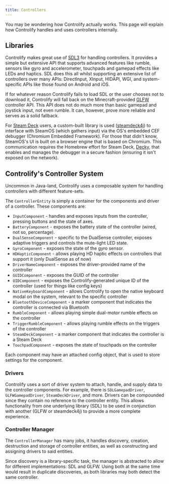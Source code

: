 ```yaml
---
title: Controllers
---
```


You may be wondering how Controlify actually works. This page will explain how Controlify handles and uses
controllers internally.

## Libraries

Controlify makes great use of [SDL3](https://wiki.libsdl.org/SDL3/FrontPage) for handling controllers.
It provides a simple but extensive API that supports advanced features like rumble, sensors like gyro and
accelerometer, touchpads and gamepad effects like LEDs and haptics. SDL does this all whilst supporting an
extensive list of controllers over many APIs: DirectInput, XInput, HIDAPI, WGI, and system-specific APIs like
those found on Android and iOS.

If for whatever reason Controlify fails to load SDL or the user chooses not to download it, Controlify will fall back
on the Minecraft-provided [GLFW](https://www.glfw.org/) controller API. This API does not do much more than basic
gamepad and joystick input, not even rumble. It can, however, prove more reliable and serves as a solid fallback.

For [Steam Deck](https://www.steamdeck.com/) users, a custom-built library is used
([steamdeck4j](https://github.com/isxander/steamdeck4j)) to interface with SteamOS (which gathers input) via the OS's
embedded CEF debugger (Chromium Embedded Framework). For those that didn't know, SteamOS's UI is built on a browser
engine that is based on Chromium. This communication requires the Homebrew effort for Steam Deck,
[Decky](https://decky.xyz/), that enables and manages the debugger in a secure fashion
(ensuring it isn't exposed on the network).

## Controlify's Controller System

Uncommon in Java-land, Controlify uses a composable system for handling controllers with different feature-sets.

The `ControllerEntity` is simply a container for the components and driver of a controller. These components are:

- `InputComponent` - handles and exposes inputs from the controller, pressing buttons and the state of axes.
- `BatteryComponent` - exposes the battery state of the controller (wired, not so, percentage).
- `DualSenseComponent` - specific to the DualSense controller, exposes adaptive triggers and controls the mute-light LED state.
- `GyroComponent` - exposes the state of the gyro sensor.
- `HDHapticComponent` - allows playing HD haptic effects on controllers that support it (only DualSense as of now)
- `DriverNameComponent` - exposes the driver-provided name of the controller
- `GUIDComponent` - exposes the GUID of the controller
- `UIDComponent` - exposes the Controlify-generated unique ID of the controller (used for things like config keys)
- `NativeKeyboardComponent` - allows Controlify to open the native keyboard modal on the system, relevant to the specific controller
- `BluetoothDeviceComponent` - a marker component that indicates the controller is connected via Bluetooth
- `RumbleComponent` - allows playing simple dual-motor rumble effects on the controller
- `TriggerRumbleComponent` - allows playing rumble effects on the triggers of the controller
- `SteamDeckComponent` - a marker component that indicates the controller is a Steam Deck
- `TouchpadComponent` - exposes the state of touchpads on the controller

Each component may have an attached config object, that is used to store settings for the component.

### Drivers

Controlify uses a sort of driver system to attach, handle, and supply data to the controller components.
For example, there is `SDLGamepadDriver`, `GLFWGamepadDriver`, `SteamDeckDriver`, and more. Drivers can be compounded
since they contain no reference to the controller entity. This allows functionality from one underlying library (SDL)
to be used in conjunction with another (GLFW or steamdeck4j) to provide a more complete experience.

### Controller Manager

The `ControllerManager` has many jobs, it handles discovery, creation, destruction and storage of controller entities,
as well as constructing and assigning drivers to said entities.

Since discovery is a library-specific task, the manager is abstracted to allow for different implementations: SDL and
GLFW. Using both at the same time would result in duplicate discoveries, as both libraries may both detect the same
controller.
